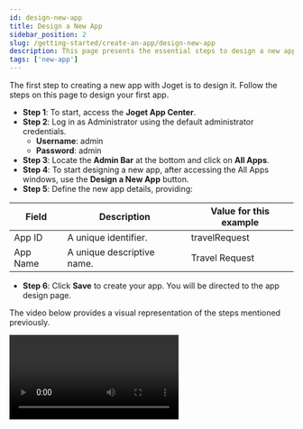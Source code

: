 ```yaml
---
id: design-new-app
title: Design a New App
sidebar_position: 2
slug: /getting-started/create-an-app/design-new-app
description: This page presents the essential steps to design a new app.
tags: ['new-app']
---
```



The first step to creating a new app with Joget is to design it. Follow the steps on this page to design your first app.

- **Step 1**: To start, access the **Joget App Center**.
- **Step 2**: Log in as Administrator using the default administrator credentials.
  - **Username**: admin
  - **Password**: admin
- **Step 3**: Locate the **Admin Bar** at the bottom and click on **All Apps**.
- **Step 4**: To start designing a new app, after accessing the All Apps windows, use the **Design a New App** button.
- **Step 5**: Define the new app details, providing:

<table>
  <thead>
    <tr>
      <th>Field</th>
      <th>Description</th>
      <th>Value for this example</th>
    </tr>
  </thead>
  <tbody>
    <tr>
      <td>App ID</td>
      <td>A unique identifier.</td>
      <td>travelRequest</td>
    </tr>
    <tr>
      <td>App Name </td>
      <td>A unique descriptive name.</td>
      <td>Travel Request</td>
    </tr>
  </tbody>
</table>

- **Step 6**: Click **Save** to create your app. You will be directed to the app design page.

The video below provides a visual representation of the steps mentioned previously.

<Video url="https://www.youtube.com/embed/BXeqa6qkvUM?si=Qjs4QYCZ4KBs0w1J" />

Congratulations on designing a new app. Your next step is to [design a new form](./design-a-form).
